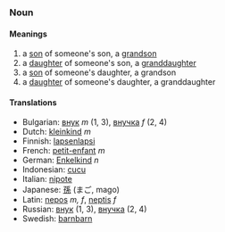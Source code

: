 ===Noun===

====Meanings====
#a [[son]] of someone's son, a [[grandson]]
#a [[daughter]] of someone's son, a [[granddaughter]]
#a [[son]] of someone's daughter, a grandson
#a [[daughter]] of someone's daughter, a granddaughter

====Translations====
* Bulgarian: [[внук]] ''m'' (1, 3), [[внучка]] ''f'' (2, 4)
*Dutch: [[kleinkind]] ''m''
*Finnish: [[lapsenlapsi]]
*French: [[petit-enfant]] ''m''
*German: [[Enkelkind]] ''n''
*Indonesian: [[cucu]]
*Italian: [[nipote]]
*Japanese: [[孫]] (まご, mago)
*Latin: [[nepos]] ''m, f'', [[neptis]] ''f''
*Russian: [[внук]] (1, 3), [[внучка]] (2, 4)
*Swedish: [[barnbarn]]